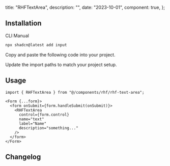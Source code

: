   title: "RHFTextArea",
  description: "",
  date: "2023-10-01",
  component: true,
};

<ComponentPreview
  name="rhf-text-area-demo"
  className="[&_input]:max-w-xs"
  description="A form input component."
/>

## Installation

<CodeTabs>

<TabsList>
  <TabsTrigger value="cli">CLI</TabsTrigger>
  <TabsTrigger value="manual">Manual</TabsTrigger>
</TabsList>
<TabsContent value="cli">

```bash
npx shadcn@latest add input
```

</TabsContent>

<TabsContent value="manual">

<Steps>

<Step>Copy and paste the following code into your project.</Step>

<ComponentSource
  src="@/components/rhf/rhf-text-area.tsx"
  title="components/rhf/rhf-text-area.tsx"
/>

<Step>Update the import paths to match your project setup.</Step>

</Steps>

</TabsContent>

</CodeTabs>

## Usage

```tsx
import { RHFTextArea } from "@/components/rhf/rhf-text-area";
```

```tsx
<Form {...form}>
  <form onSubmit={form.handleSubmit(onSubmit)}>
    <RHFTextArea
      control={form.control}
      name="text"
      label="Name"
      description="something..."
    />
  </form>
</Form>
```

## Changelog